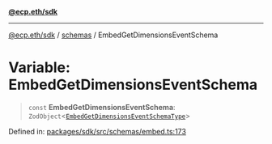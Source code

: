 [**@ecp.eth/sdk**](/sdk-reference/index.mdx)

***

[@ecp.eth/sdk](/sdk-reference/index.mdx) / [schemas](/sdk-reference/schemas/index.mdx) / EmbedGetDimensionsEventSchema

# Variable: EmbedGetDimensionsEventSchema

> `const` **EmbedGetDimensionsEventSchema**: `ZodObject`\<[`EmbedGetDimensionsEventSchemaType`](/sdk-reference/schemas/type-aliases/EmbedGetDimensionsEventSchemaType.mdx)\>

Defined in: [packages/sdk/src/schemas/embed.ts:173](https://github.com/ecp-eth/comments-monorepo/blob/main/packages/sdk/src/schemas/embed.ts#L173)
